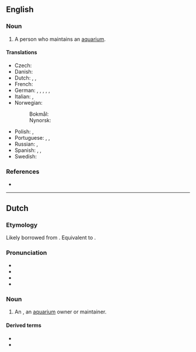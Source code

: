 ==English==

===Noun===
{{en-noun}}

# A person who maintains an [[aquarium]].

====Translations====
{{trans-top|a person who maintains an aquarium}}
* Czech: {{t|cs|akvarista|m}}
* Danish: {{t|da|akvarist|c}}
* Dutch: {{t+|nl|aquarist|m}}, {{t|nl|aquariumhouder|m}}, {{t|nl|aquariumhoudster|f}}
* French: {{t+|fr|aquariophile|m|f}}
* German: {{t+|de|Aquarianer|m}}, {{t|de|Aquarianerin|f}}, {{t|de|Aquarienliebhaber|m}}, {{t|de|Aquarienliebhaberin|f}}, {{t|de|Aquarist|m}}, {{t|de|Aquaristin|f}}
* Italian: {{t+|it|acquariofilo|m}}, {{t+|it|acquariofila|f}}
* Norwegian:
*: Bokmål: {{t|nb|akvarist|m}}
*: Nynorsk: {{t|nn|akvarist|m}}
{{trans-mid}}
* Polish: {{t+|pl|akwarysta|m}}, {{t|pl|akwarystka|f}}
* Portuguese: {{t+|pt|aquarista|m|f}}, {{t|pt|aquariófilo|m}}, {{t|pt|aquariófila|f}}
* Russian: {{t+|ru|аквариуми́ст|m}}, {{t+|ru|аквариуми́стка|f}}
* Spanish: {{t|es|acuarista|m|f}}, {{t|es|acuariófilo|m}}, {{t|es|acuariófila|f}}
* Swedish: {{t+|sv|akvarist|c}}
{{trans-bottom}}

===References===
* {{R:Dictionary.com}}

----

==Dutch==

===Etymology===
Likely borrowed from {{bor|nl|en|aquarist}}. Equivalent to {{suf|nl|aquarium|ist}}.

===Pronunciation===
* {{IPA|nl|/ˌaː.kʋaːˈrɪst/}}
* {{audio|nl|Nl-aquarist.ogg|Audio}}
* {{hyphenation|nl|aqua|rist}}
* {{rhymes|nl|ɪst}}

===Noun===
{{nl-noun|m|-en|-}}

# An {{l|en|aquarist}}, an [[aquarium]] owner or maintainer. {{defdate|from 1930s}}

====Derived terms====
* {{l|nl|aquaristiek}}
* {{l|nl|aquaristisch}}